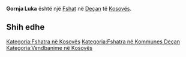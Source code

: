 {{Fshat në Kosovës
 | Emri                = Gornja Luka
| sqi_V_name = Luka e Epërme
| sqi_V_FULL_NAME_RO = Luka e Epërme Lluka e Epërme Llukë e Epërme
| sqi_V_FULL_NAME_ND_RO = Luka e Eperme Lluka e Eperme Lluke e Eperme
| sqi_V_SORT_NAME_RG = LUKAEEPERME LLUKAEEPERME LLUKEEEPERME
| sqi_V_FULL_NAME_RG = Luka e Epërme Lluka e Epërme Llukë e Epërme
| sqi_V_FULL_NAME_ND_RG = Luka e Eperme Lluka e Eperme Lluke e Eperme
| srp_N_name = Gornja Luka
| srp_N_FULL_NAME_RO = Gornja Luka
| srp_N_FULL_NAME_ND_RO = Gornja Luka
| srp_N_SORT_NAME_RG = GORNJALUKA
| srp_N_FULL_NAME_RG = Gornja Luka
| srp_N_FULL_NAME_ND_RG = Gornja Luka
| std_V_name = Luka
| std_V_FULL_NAME_RO = Luka
| std_V_FULL_NAME_ND_RO = Luka
| std_V_SORT_NAME_RG = LUKA
| std_V_FULL_NAME_RG = Luka
| std_V_FULL_NAME_ND_RG = Luka

 | Emri (Rasa dhanore) = 
 | Figura              = 
 | Shteti              = Kosovo
 | Komuna              = Deçan
 | Kodi postar         = 
 | Sipërfaqja          = 

 | Popullsia           = 

 | Regj. i popullsisë  = 
 | Dend. e popullsisë  = 
 | Faqja zyrtare       = 
 <!--- Koordinatat ----> 
 | Gjerësia            = 42.545
 | Gjatësia            = 20.307778
 | Lartësia            = 
}}
'''Gornja Luka''' është një [[Fshat]] në [[Deçan]] të [[Kosovës]].

<!-- == Gjeografia == -->
<!-- == Historia == -->
<!-- == Demografia == -->
== Shih edhe ==
{{Komuna Deçan}}
{{Kosovo-Administrata-Cung}}

[[Kategoria:Fshatra në Kosovës]]
[[Kategoria:Fshatra në Kommunes Deçan]]
[[Kategoria:Vendbanime në Kosovës]]